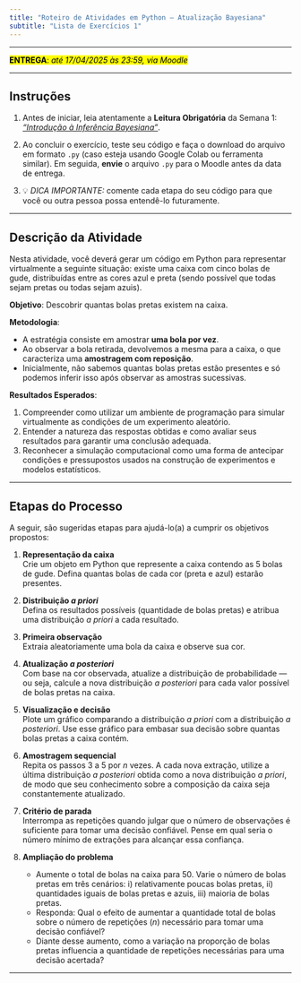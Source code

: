```yaml
---
title: "Roteiro de Atividades em Python — Atualização Bayesiana"
subtitle: "Lista de Exercícios 1"
---
```


---

<mark>**ENTREGA**: *até 17/04/2025 às 23:59, via Moodle*</mark>

---

## Instruções

1. Antes de iniciar, leia atentamente a **Leitura Obrigatória** da Semana 1: [*"Introdução à Inferência Bayesiana"*](https://fcopf.github.io/MEAD/conteudo/probabilidade_inferencia/intro-bayes.html){target="_blank"}.

2. Ao concluir o exercício, teste seu código e faça o download do arquivo em formato `.py` (caso esteja usando Google Colab ou ferramenta similar). Em seguida, **envie** o arquivo `.py` para o Moodle antes da data de entrega.

3. 💡 *DICA IMPORTANTE:* comente cada etapa do seu código para que você ou outra pessoa possa entendê-lo futuramente.

---

## Descrição da Atividade

Nesta atividade, você deverá gerar um código em Python para representar virtualmente a seguinte situação: existe uma caixa com cinco bolas de gude, distribuídas entre as cores azul e preta (sendo possível que todas sejam pretas ou todas sejam azuis). 

**Objetivo**: Descobrir quantas bolas pretas existem na caixa.

**Metodologia**:

- A estratégia consiste em amostrar **uma bola por vez**. 
- Ao observar a bola retirada, devolvemos a mesma para a caixa, o que caracteriza uma **amostragem com reposição**. 
- Inicialmente, não sabemos quantas bolas pretas estão presentes e só podemos inferir isso após observar as amostras sucessivas.

**Resultados Esperados**:

1. Compreender como utilizar um ambiente de programação para simular virtualmente as condições de um experimento aleatório.
2. Entender a natureza das respostas obtidas e como avaliar seus resultados para garantir uma conclusão adequada.
3. Reconhecer a simulação computacional como uma forma de antecipar condições e pressupostos usados na construção de experimentos e modelos estatísticos.

---

## Etapas do Processo

A seguir, são sugeridas etapas para ajudá-lo(a) a cumprir os objetivos propostos:

1. **Representação da caixa**  
   Crie um objeto em Python que represente a caixa contendo as 5 bolas de gude. Defina quantas bolas de cada cor (preta e azul) estarão presentes.

2. **Distribuição *a priori***  
   Defina os resultados possíveis (quantidade de bolas pretas) e atribua uma distribuição *a priori* a cada resultado.

3. **Primeira observação**  
   Extraia aleatoriamente uma bola da caixa e observe sua cor.

4. **Atualização *a posteriori***  
   Com base na cor observada, atualize a distribuição de probabilidade — ou seja, calcule a nova distribuição *a posteriori* para cada valor possível de bolas pretas na caixa.

5. **Visualização e decisão**  
   Plote um gráfico comparando a distribuição *a priori* com a distribuição *a posteriori*. Use esse gráfico para embasar sua decisão sobre quantas bolas pretas a caixa contém.

6. **Amostragem sequencial**  
   Repita os passos 3 a 5 por *n* vezes. A cada nova extração, utilize a última distribuição *a posteriori* obtida como a nova distribuição *a priori*, de modo que seu conhecimento sobre a composição da caixa seja constantemente atualizado.

7. **Critério de parada**  
   Interrompa as repetições quando julgar que o número de observações é suficiente para tomar uma decisão confiável. Pense em qual seria o número mínimo de extrações para alcançar essa confiança.

8. **Ampliação do problema**  
   - Aumente o total de bolas na caixa para 50. Varie o número de bolas pretas em três cenários: i) relativamente poucas bolas pretas, ii) quantidades iguais de bolas pretas e azuis, iii) maioria de bolas pretas.  
   - Responda: Qual o efeito de aumentar a quantidade total de bolas sobre o número de repetições (*n*) necessário para tomar uma decisão confiável?  
   - Diante desse aumento, como a variação na proporção de bolas pretas influencia a quantidade de repetições necessárias para uma decisão acertada?

---
